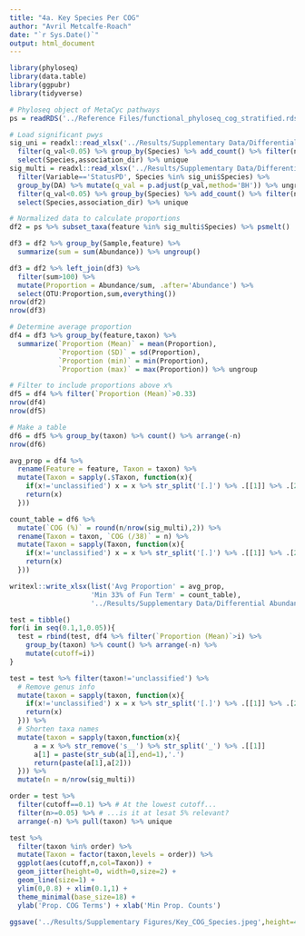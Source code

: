 ```yaml
---
title: "4a. Key Species Per COG"
author: "Avril Metcalfe-Roach"
date: "`r Sys.Date()`"
output: html_document
---
```


```r
library(phyloseq)
library(data.table)
library(ggpubr)
library(tidyverse)

# Phyloseq object of MetaCyc pathways
ps = readRDS('../Reference Files/functional_phyloseq_cog_stratified.rds')
```

```r
# Load significant pwys
sig_uni = readxl::read_xlsx('../Results/Supplementary Data/Differential Abundance/COG Enzymes_Stats2.xlsx',sheet='univar') %>% 
  filter(q_val<0.05) %>% group_by(Species) %>% add_count() %>% filter(n>1) %>% 
  select(Species,association_dir) %>% unique
sig_multi = readxl::read_xlsx('../Results/Supplementary Data/Differential Abundance/COG Enzymes_Stats2.xlsx',sheet='multivar') %>%
  filter(Variable=='StatusPD', Species %in% sig_uni$Species) %>% 
  group_by(DA) %>% mutate(q_val = p.adjust(p_val,method='BH')) %>% ungroup %>% 
  filter(q_val<0.05) %>% group_by(Species) %>% add_count() %>% filter(n>1) %>% 
  select(Species,association_dir) %>% unique

# Normalized data to calculate proportions
df2 = ps %>% subset_taxa(feature %in% sig_multi$Species) %>% psmelt()

df3 = df2 %>% group_by(Sample,feature) %>% 
  summarize(sum = sum(Abundance)) %>% ungroup()

df3 = df2 %>% left_join(df3) %>% 
  filter(sum>100) %>% 
  mutate(Proportion = Abundance/sum, .after='Abundance') %>% 
  select(OTU:Proportion,sum,everything())
nrow(df2)
nrow(df3)

# Determine average proportion 
df4 = df3 %>% group_by(feature,taxon) %>% 
  summarize(`Proportion (Mean)` = mean(Proportion),
            `Proportion (SD)` = sd(Proportion),
            `Proportion (min)` = min(Proportion),
            `Proportion (max)` = max(Proportion)) %>% ungroup

# Filter to include proportions above x%
df5 = df4 %>% filter(`Proportion (Mean)`>0.33)
nrow(df4)
nrow(df5)

# Make a table
df6 = df5 %>% group_by(taxon) %>% count() %>% arrange(-n)
nrow(df6)
```

```r
avg_prop = df4 %>% 
  rename(Feature = feature, Taxon = taxon) %>% 
  mutate(Taxon = sapply(.$Taxon, function(x){
    if(x!='unclassified') x = x %>% str_split('[.]') %>% .[[1]] %>% .[2]
    return(x)
  })) 

count_table = df6 %>% 
  mutate(`COG (%)` = round(n/nrow(sig_multi),2)) %>% 
  rename(Taxon = taxon, `COG (/38)` = n) %>% 
  mutate(Taxon = sapply(Taxon, function(x){
    if(x!='unclassified') x = x %>% str_split('[.]') %>% .[[1]] %>% .[2]
    return(x)
  })) 
```

```r
writexl::write_xlsx(list('Avg Proportion' = avg_prop,
                    'Min 33% of Fun Term' = count_table),
                    '../Results/Supplementary Data/Differential Abundance/Stratified COG.xlsx')
```

```r
test = tibble()
for(i in seq(0.1,1,0.05)){
  test = rbind(test, df4 %>% filter(`Proportion (Mean)`>i) %>% 
    group_by(taxon) %>% count() %>% arrange(-n) %>% 
    mutate(cutoff=i))
}

test = test %>% filter(taxon!='unclassified') %>% 
  # Remove genus info
  mutate(taxon = sapply(taxon, function(x){
    if(x!='unclassified') x = x %>% str_split('[.]') %>% .[[1]] %>% .[2]
    return(x)
  })) %>% 
  # Shorten taxa names
  mutate(taxon = sapply(taxon,function(x){
      a = x %>% str_remove('s__') %>% str_split('_') %>% .[[1]]
      a[1] = paste(str_sub(a[1],end=1),'.')
      return(paste(a[1],a[2]))
  })) %>% 
  mutate(n = n/nrow(sig_multi)) 

order = test %>% 
  filter(cutoff==0.1) %>% # At the lowest cutoff...
  filter(n>=0.05) %>% # ...is it at lesat 5% relevant?
  arrange(-n) %>% pull(taxon) %>% unique

test %>% 
  filter(taxon %in% order) %>%
  mutate(Taxon = factor(taxon,levels = order)) %>% 
  ggplot(aes(cutoff,n,col=Taxon)) +
  geom_jitter(height=0, width=0,size=2) +
  geom_line(size=1) +
  ylim(0,0.8) + xlim(0.1,1) +
  theme_minimal(base_size=18) +
  ylab('Prop. COG Terms') + xlab('Min Prop. Counts')

ggsave('../Results/Supplementary Figures/Key_COG_Species.jpeg',height=4.5, width=6.5)
```


